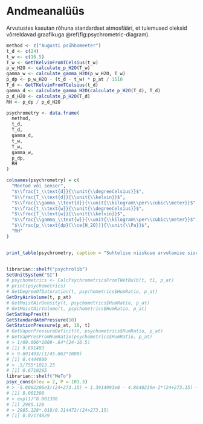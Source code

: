 # Andmeanalüüs

Arvutustes kasutan rõhuna standardset atmosfääri, et tulemused oleksid võrreldavad graafikuga \@ref(fig:psychrometric-diagram).

```r
method <- c("Augusti psühhomeeter")
t_d <- c(24)
t_w <- c(16.5)
T_w <- GetTKelvinFromTCelsius(t_w)
p_w_H2O <- calculate_p_H2O(T_w)
gamma_w <- calculate_gamma_H2O(p_w_H2O, T_w)
p_dp <- p_w_H2O - (t_d - t_w) * p_at / 1510
T_d <- GetTKelvinFromTCelsius(t_d)
gamma_d <- calculate_gamma_H2O(calculate_p_H2O(T_d), T_d)
p_d_H2O <- calculate_p_H2O(T_d)
RH <- p_dp / p_d_H2O

psychrometry <- data.frame(
  method,
  t_d,
  T_d,
  gamma_d,
  t_w,
  T_w,
  gamma_w,
  p_dp,
  RH
)

colnames(psychrometry) = c(
  "Meetod või sensor",
  "$\\frac{t_\\text{d}}{\\unit{\\degreeCelsius}}$",
  "$\\frac{T_\\text{d}}{\\unit{\\kelvin}}$",
  "$\\frac{\\gamma_\\text{d}}{\\unit{\\kilogram\\per\\cubic\\meter}}$",
  "$\\frac{t_\\text{w}}{\\unit{\\degreeCelsius}}$",
  "$\\frac{T_\\text{w}}{\\unit{\\kelvin}}$",
  "$\\frac{\\gamma_\\text{w}}{\\unit{\\kilogram\\per\\cubic\\meter}}$",
  "$\\frac{p_\\text{dp}(\\ce{H_2O})}{\\unit{\\Pa}}$",
  "RH"
)


print_table(psychrometry, caption = "Suhtelise niiskuse arvutamise sisend- ja väljundandmed, milles $w$ tähendab märga ja $d$ kuiva keskkonda ning $dp$ kastepunkti.", digits = 5)


librarian::shelf("psychrolib")
SetUnitSystem("SI")
# psychometrics <- CalcPsychrometricsFromTWetBulb(t, t1, p_at)
# print(psychometrics)
# GetDegreeOfSaturation(t, psychometrics$HumRatio, p_at)
GetDryAirVolume(t, p_at)
# GetMoistAirDensity(t, psychometrics$HumRatio, p_at)
# GetMoistAirVolume(t, psychometrics$HumRatio, p_at)
GetSatVapPres(t)
GetStandardAtmPressure(10)
GetStationPressure(p_at, 10, t)
# GetVaporPressureDeficit(t, psychometrics$HumRatio, p_at)
# GetVapPresFromHumRatio(psychometrics$HumRatio, p_at)
# > 1/69.006*1000-.64*(24-16.5)
# [1] 9.691493
# > 9.691493/(1/45.863*1000)
# [1] 0.4444809
# > .5/755*1013.25
# [1] 0.6710265
librarian::shelf("MeTo")
psyc_cons(elev = 2, P = 101.3)
# > -5.8002206e3/(24+273.15) + 1.3914993e0 - 4.8640239e-2*(24+273.15) + 4.1764768e-5*(24+273.15)^2 - 1.4452093e-8*(24+273.15)^3 + 6.5459673e0*log((24+273.15))
# [1] 8.001398
# > exp(1)^8.001398
# [1] 2985.128
# > 2985.128*.018/8.314472/(24+273.15)
# [1] 0.02174829

```

